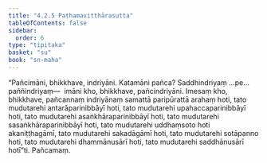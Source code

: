 ```yaml
---
title: "4.2.5 Paṭhamavitthārasutta"
tableOfContents: false
sidebar:
  order: 6
type: "tipitaka"
basket: "su"
book: "sn-maha"
---
```



<DynamicBreadcrumb />

<Division number="485" book="sn-maha">

<Paragraph number="1045" book="sn-maha">
“Pañcimāni, bhikkhave, indriyāni. Katamāni pañca? Saddhindriyaṃ …pe…  paññindriyaṃ—  imāni kho, bhikkhave, pañcindriyāni. Imesaṃ kho, bhikkhave, pañcannaṃ indriyānaṃ samattā paripūrattā arahaṃ hoti, tato mudutarehi antarāparinibbāyī hoti, tato mudutarehi upahaccaparinibbāyī hoti, tato mudutarehi asaṅkhāraparinibbāyī hoti, tato mudutarehi sasaṅkhāraparinibbāyī hoti, tato mudutarehi uddhaṃsoto hoti akaniṭṭhagāmī, tato mudutarehi sakadāgāmī hoti, tato mudutarehi sotāpanno hoti, tato mudutarehi dhammānusārī hoti, tato mudutarehi saddhānusārī hotī”ti.

</Paragraph>
</Division>

<Paragraph number="1046" type="center" book="sn-maha">
Pañcamaṃ.
</Paragraph>